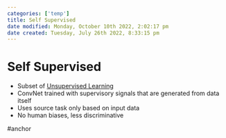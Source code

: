 ```yaml
---
categories: ['temp']
title: Self Supervised
date modified: Monday, October 10th 2022, 2:02:17 pm
date created: Tuesday, July 26th 2022, 8:33:15 pm
---
```


# Self Supervised
- Subset of [Unsupervised Learning](Unsupervised%20Learning.qmd)
- ConvNet trained with supervisory signals that are generated from data itself
- Uses source task only based on input data
- No human biases, less discriminative

#anchor



